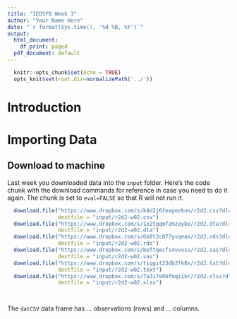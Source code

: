 ```yaml
---
title: "IEDSFB Week 3"
author: "Your Name Here"
date: "`r format(Sys.time(), '%d %B, %Y')`"
output:
  html_document:
    df_print: paged
  pdf_document: default
---
```


```r
  knitr::opts_chunk$set(echo = TRUE)
  opts_knit$set(root.dir=normalizePath('../'))
```

# Introduction



# Importing Data

## Download to machine

Last week you downloaded data into the `input` folder. Here's the code chunk with the download commands for reference in case you need to do it again. The chunk is set to `eval=FALSE` so that R will not run it. 

```r
  download.file("https://www.dropbox.com/s/k4d2j6feayezkun/r2d2.csv?dl=1", 
                destfile = "input/r2d2-w02.csv")
  download.file("https://www.dropbox.com/s/1e2tqqmfzmzaybe/r2d2.dta?dl=1", 
                destfile = "input/r2d2-w02.dta")
  download.file("https://www.dropbox.com/s/6b8t2c877yvqeax/r2d2.rds?dl=1", 
                destfile = "input/r2d2-w02.rds")
  download.file("https://www.dropbox.com/s/beftqecfs4vvuss/r2d2.sas?dl=1", 
                destfile = "input/r2d2-w02.sas")
  download.file("https://www.dropbox.com/s/tiqgit23db2fk8x/r2d2.txt?dl=1", 
                destfile = "input/r2d2-w02.text")
  download.file("https://www.dropbox.com/s/7a3i7e0bfmqiikr/r2d2.xlsx?dl=1", 
                destfile = "input/r2d2-w02.xlsx")
```

```r
  
```

```r

```

The `datCSV` data frame has ... observations (rows) and ... columns.

```r

```


```r

```


```r

```
